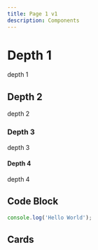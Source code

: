 ```yaml
---
title: Page 1 v1
description: Components
---
```


# Depth 1
depth 1

## Depth 2
depth 2

### Depth 3
depth 3

#### Depth 4
depth 4

## Code Block

```js
console.log('Hello World');
```

## Cards

<Cards>
  <Card title="Learn more about Next.js" href="https://nextjs.org/docs" />
  <Card title="Learn more about Fumadocs" href="https://fumadocs.vercel.app" />
</Cards>
